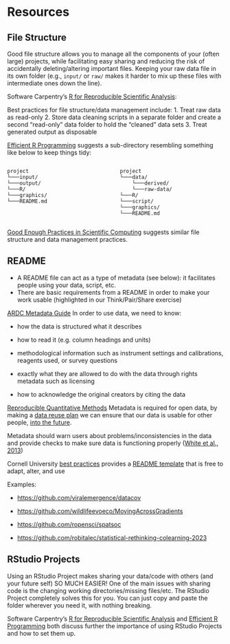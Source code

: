 # Resources

## File Structure

Good file structure allows you to manage all the components of your (often large) projects, while facilitating easy sharing and reducing the risk of accidentally deleting/altering important files. Keeping your raw data file in its own folder (e.g., `input/` or `raw/` makes it harder to mix up these files with intermediate ones down the line).  

Software Carpentry's [R for Reproducible Scientific Analysis](https://swcarpentry.github.io/r-novice-gapminder/02-project-intro.html): 
 
Best practices for file structure/data management include: 
1. Treat raw data as read-only
2. Store data cleaning scripts in a separate folder and create a second “read-only” data folder to hold the “cleaned” data sets 
3. Treat generated output as disposable


[Efficient R Programming](https://csgillespie.github.io/efficientR/set-up.html#project-management) suggests a sub-directory resembling something like below to keep things tidy: 

:::: {.columns}

::: {.column width="50%"}
```
project
└───input/
└───output/
└───R/
└───graphics/
└───README.md

```
:::

::: {.column width="50%"}
```
project
└───data/
    └───derived/
    └───raw-data/
└───R/
└───script/
└───graphics/
└───README.md
```
:::

::::

[Good Enough Practices in Scientific Computing](https://github.com/swcarpentry/good-enough-practices-in-scientific-computing/blob/gh-pages/good-enough-practices-for-scientific-computing.pdf) suggests similar file structure and data management practices.



## README

-   A README file can act as a type of metadata (see below): it facilitates people using your data, script, etc.
-   There are basic requirements from a README in order to make your work usable (highlighted in our Think/Pair/Share exercise)

[ARDC Metadata Guide](https://zenodo.org/record/6459832) In order to use data, we need to know:

-   how the data is structured what it describes

-   how to read it (e.g. column headings and units)

-   methodological information such as instrument settings and calibrations, reagents used, or survey questions

-   exactly what they are allowed to do with the data through rights metadata such as licensing

-   how to acknowledge the original creators by citing the data

[Reproducible Quantitative Methods](https://cbahlai.github.io/rqm-template/lessons/week3/) Metadata is required for open data, by making a [data reuse plan](https://github.com/mozillascience/working-open-workshop/blob/gh-pages/handouts/data_reuse_plan_template.md) we can ensure that our data is usable for other people, [into the future](https://docs.google.com/presentation/d/1kZd-ZD5lru5a7jIbyi9q8cBYCCAKRnIBSRvixYFtoF0/edit#slide=id.g1088c5b110_0_183).

Metadata should warn users about problems/inconsistencies in the data and provide checks to make sure data is functioning properly ([White et al., 2013](https://ojs.library.queensu.ca/index.php/IEE/article/download/4608/4898))

Cornell University [best practices](https://data.research.cornell.edu/content/readme) provides a [README template](https://cornell.app.box.com/v/ReadmeTemplate) that is free to adapt, alter, and use

Examples:

-   <https://github.com/viralemergence/datacov>

-   <https://github.com/wildlifeevoeco/MovingAcrossGradients>

-   <https://github.com/ropensci/spatsoc>

-   <https://github.com/robitalec/statistical-rethinking-colearning-2023>



## RStudio Projects

Using an RStudio Project makes sharing your data/code with others (and your future self) SO MUCH EASIER! One of the main issues with sharing code is the changing working directories/missing files/etc. The RStudio Project completely solves this for you. You can just copy and paste the folder wherever you need it, with nothing breaking. 

Software Carpentry's [R for Reproducible Scientific Analysis](https://swcarpentry.github.io/r-novice-gapminder/02-project-intro.html) and [Efficient R Programming](https://csgillespie.github.io/efficientR/set-up.html#project-management) both discuss further the importance of using RStudio Projects and how to set them up.
 
